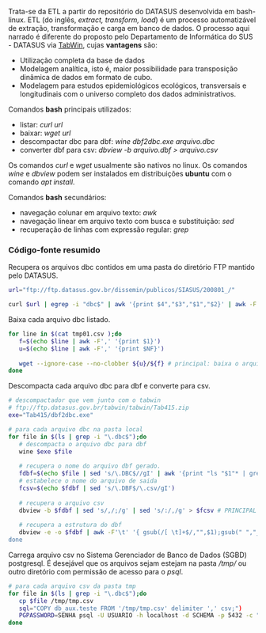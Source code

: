 Trata-se da ETL a partir do repositório do DATASUS desenvolvida em bash-linux.
ETL (do inglês, *extract, transform, load*) é um processo automatizável de 
extração, transformação e carga em banco de dados.
O processo aqui narrado é diferente do proposto pelo 
Departamento de Informática do SUS - DATASUS
via 
<a href="ftp://ftp.datasus.gov.br/tabwin/tabwin/Tab415.zip" target="blank">TabWin</a>, 
cujas **vantagens** são:

- Utilização completa da base de dados
- Modelagem analítica, isto é, maior possibilidade para transposição dinâmica de dados em formato de cubo.
- Modelagem para estudos epidemiológicos ecológicos, transversais e longitudinais com o universo completo dos dados administrativos.

Comandos **bash**  principais utilizados:

- listar: *curl url*
- baixar: *wget url*
- descompactar dbc para dbf: *wine dbf2dbc.exe arquivo.dbc*
- converter dbf para csv: *dbview -b arquivo.dbf > arquivo.csv*

Os comandos *curl* e *wget* usualmente são nativos no linux.
Os comandos *wine* e *dbview* podem ser instalados em distribuições **ubuntu**
com o comando *apt install*.

Comandos **bash** secundários:

- navegação colunar em arquivo texto: *awk*
- navegação linear em arquivo texto com busca e substituição: *sed*
- recuperação de linhas com expressão regular: *grep*

### Código-fonte resumido

Recupera os arquivos dbc contidos em uma pasta do diretório FTP
mantido pelo DATASUS.

```bash
url="ftp://ftp.datasus.gov.br/dissemin/publicos/SIASUS/200801_/"

curl $url | egrep -i "dbc$" | awk '{print $4","$3","$1","$2}' | awk -F'[-,]' '{print $1","$2","$5"-"$3"-"$4","$6}' > tmp01.csv # baixa arquivo
```

Baixa cada arquivo dbc listado.

```bash
for line in $(cat tmp01.csv );do
   f=$(echo $line | awk -F',' '{print $1}')
   u=$(echo $line | awk -F',' '{print $NF}')
      
   wget --ignore-case --no-clobber ${u}/${f} # principal: baixa o arquivo dbc
done
```


Descompacta cada arquivo dbc para dbf e converte para csv.

```bash
# descompactador que vem junto com o tabwin
# ftp://ftp.datasus.gov.br/tabwin/tabwin/Tab415.zip
exe="Tab415/dbf2dbc.exe"

# para cada arquivo dbc na pasta local
for file in $(ls | grep -i "\.dbc$");do
   # descompacta o arquivo dbc para dbf
   wine $exe $file 
   
   # recupera o nome do arquivo dbf gerado.
   fdbf=$(echo $file | sed 's/\.DBC$//gI' | awk '{print "ls "$1"* | grep -i DBF"}' | sh)
   # estabelece o nome do arquivo de saida
   fcsv=$(echo $fdbf | sed 's/\.DBF$/\.csv/gI')
   
   # recupera o arquivo csv
   dbview -b $fdbf | sed 's/,/;/g' | sed 's/:/,/g' > $fcsv # PRINCIPAL 2 - converte dbf em csv
   
   # recupera a estrutura do dbf
   dbview -e -o $fdbf | awk -F'\t' '{ gsub(/[ \t]+$/,"",$1);gsub(" ","_",$1); print
done
```

Carrega arquivo csv no Sistema Gerenciador de Banco de Dados (SGBD) postgresql.
É desejável que os arquivos sejam estejam na pasta */tmp/* ou outro diretório
com permissão de acesso para o *psql*.

```bash
# para cada arquivo csv da pasta tmp
for file in $(ls | grep -i "\.dbc$");do
   cp $file /tmp/tmp.csv
   sql="COPY db_aux.teste FROM '/tmp/tmp.csv' delimiter ',' csv;")
   PGPASSWORD=SENHA psql -U USUARIO -h localhost -d SCHEMA -p 5432 -c "$sql" -q
done
```

